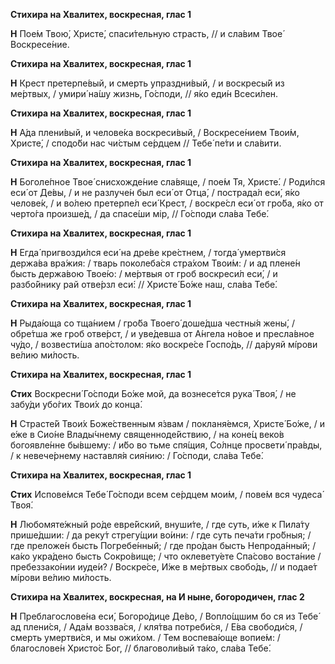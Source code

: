 **Стихира на Хвалитех, воскресная, глас 1**

**Н** Пое́м Твою́, Христе́, спаси́тельную страсть, // и сла́вим Твое́ Воскресе́ние.

**Стихира на Хвалитех, воскресная, глас 1**

**Н** Крест претерпе́вый, и смерть упраздни́вый, / и воскресы́й из ме́ртвых, / умири́ на́шу жизнь, Го́споди, // я́ко еди́н Всеси́лен.

**Стихира на Хвалитех, воскресная, глас 1**

**Н** А́да плени́вый, и челове́ка воскреси́вый, / Воскресе́нием Твои́м, Христе́, / сподо́би нас чи́стым се́рдцем // Тебе́ пе́ти и сла́вити.

**Стихира на Хвалитех, воскресная, глас 1**

**Н** Боголе́пное Твое́ снисхожде́ние сла́вяще, / пое́м Тя, Христе́. / Роди́лся еси́ от Де́вы, / и не разлуче́н был еси́ от Отца́, / пострада́л еси́, я́ко челове́к, / и во́лею претерпе́л еси́ Крест, / воскре́сл еси́ от гро́ба, я́ко от черто́га произше́д, / да спасе́ши мiр, // Го́споди сла́ва Тебе́.

**Стихира на Хвалитех, воскресная, глас 1**

**Н** Егда́ пригвозди́лся еси́ на дре́ве кре́стнем, / тогда́ умертви́ся держа́ва вра́жия: / тварь поколеба́ся стра́хом Твои́м: / и ад плене́н бысть держа́вою Твое́ю: / ме́ртвыя от гроб воскреси́л еси́, / и разбо́йнику рай отве́рзл еси́: // Христе́ Бо́же наш, сла́ва Тебе́.

**Стихира на Хвалитех, воскресная, глас 1**

**Н** Рыда́юща со тща́нием / гро́ба Твоего́ доше́дша честны́я жены́, / обре́тша же гроб отве́рст, / и уве́девша от А́нгела но́вое и пресла́вное чу́до, / возвести́ша апо́столом: я́ко воскре́се Госпо́дь, // да́руяй мíрови ве́лию ми́лость.

**Стихира на Хвалитех, воскресная, глас 1**

**Стих** Воскресни́ Го́споди Бо́же мой, да вознесе́тся рука́ Твоя́, / не забу́ди убо́гих Твои́х до конца́.

**Н** Страсте́й Твои́х Боже́ственным я́звам / покланя́емся, Христе́ Бо́же, / и е́же в Сио́не Влады́чнему священноде́йствию, / на коне́ц веко́в богоявле́нне бы́вшему: / и́бо во тьме спя́щия, Со́лнце просвети́ пра́вды, / к невече́рнему наставля́я сия́нию: / Го́споди, сла́ва Тебе́.

**Стихира на Хвалитех, воскресная, глас 1**

**Стих** Испове́мся Тебе́ Го́споди всем се́рдцем мои́м, / пове́м вся чудеса́ Твоя́.

**Н** Любомяте́жный ро́де евре́йский, внуши́те, / где суть, и́же к Пила́ту прише́дшии: / да реку́т стрегу́щии во́ини: / где суть печа́ти гро́бныя; / где преложе́н бысть Погребе́нный; / где про́дан бысть Непрода́нный; / ка́ко укра́дено бысть Сокро́вище; / что оклевету́ете Спа́сово воста́ние / пребеззако́нии иуде́и? / Воскре́се, И́же в ме́ртвых свобо́дь, // и подае́т мíрови ве́лию ми́лость.

**Стихира на Хвалитех, воскресная, на И ныне, богородичен, глас 2**

**Н** Преблагослове́на еси́, Богоро́дице Де́во, / Вопло́щшим бо ся из Тебе́ ад плени́ся, / Ада́м воззва́ся, / кля́тва потреби́ся, / Е́ва свободи́ся, / смерть умертви́ся, и мы ожи́хом. / Тем воспева́юще вопие́м: / благослове́н Христо́с Бог, // благоволи́вый та́ко, сла́ва Тебе́.

